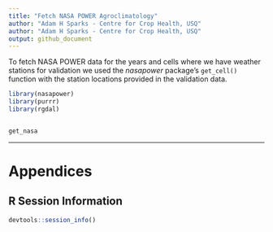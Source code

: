 ```yaml
---
title: "Fetch NASA POWER Agroclimatology"
author: "Adam H Sparks - Centre for Crop Health, USQ"
author: "Adam H Sparks - Centre for Crop Health, USQ"
output: github_document
---
```


To fetch NASA POWER data for the years and cells where we have weather stations
for validation we used the _nasapower_ package's `get_cell()` function with
the station locations provided in the validation data.

```r
library(nasapower)
library(purrr)
library(rgdal)
```

```r


```

```r

get_nasa


```


******

# Appendices

## R Session Information

```r

devtools::session_info()

```
